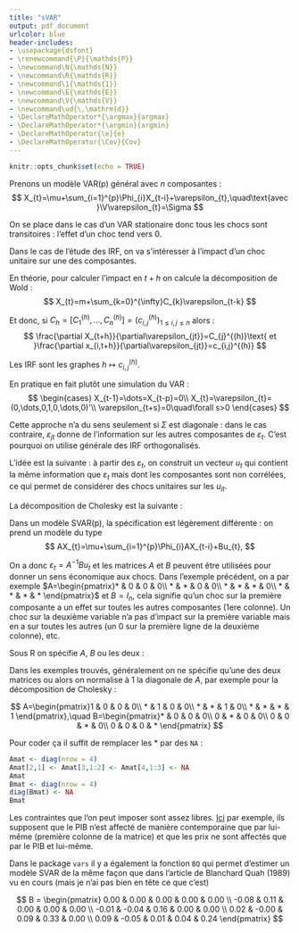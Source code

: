 ```yaml
---
title: "sVAR"
output: pdf_document
urlcolor: blue
header-includes:
- \usepackage{dsfont}
- \renewcommand{\P}{\mathds{P}}
- \newcommand\N{\mathds{N}}
- \newcommand\R{\mathds{R}}
- \newcommand\1{\mathds{1}}
- \newcommand\E{\mathds{E}}
- \newcommand\V{\mathds{V}}
- \newcommand\ud{\,\mathrm{d}}
- \DeclareMathOperator*{\argmax}{argmax}
- \DeclareMathOperator*{\argmin}{argmin}
- \DeclareMathOperator{\e}{e}
- \DeclareMathOperator{\Cov}{Cov}
---
```


```r
knitr::opts_chunk$set(echo = TRUE)
```

Prenons un modèle VAR(p) général avec $n$ composantes : $$
X_{t}=\mu+\sum_{i=1}^{p}\Phi_{i}X_{t-i}+\varepsilon_{t},\quad\text{avec }\V\varepsilon_{t}=\Sigma
$$

On se place dans le cas d'un VAR stationaire donc tous les chocs sont transitoires : l'effet d'un choc tend vers 0.

Dans le cas de l'étude des IRF, on va s'intéresser à l'impact d'un choc unitaire sur une des composantes.

En théorie, pour calculer l'impact en $t+h$ on calcule la décomposition de Wold : $$
X_{t}=m+\sum_{k=0}^{\infty}C_{k}\varepsilon_{t-k}
$$

Et donc, si $C_{h}=\left[C_{1}^{(h)},\dots,C_{n}^{(h)}\right]=\left(c_{i,j}^{(h)}\right)_{1\leq i,j\leq n}$ alors : $$
\frac{\partial X_{t+h}}{\partial\varepsilon_{jt}}=C_{j}^{(h)}\text{ et }\frac{\partial x_{i,t+h}}{\partial\varepsilon_{jt}}=c_{i,j}^{(h)}
$$

Les IRF sont les graphes $h\mapsto c_{i,j}^{(h)}$.

En pratique en fait plutôt une simulation du VAR : $$
\begin{cases}
X_{t-1}=\dots=X_{t-p}=0\\
X_{t}=\varepsilon_{t}=(0,\dots,0,1,0,\dots,0)'\\
\varepsilon_{t+s}=0\quad\forall s>0
\end{cases}
$$

Cette approche n'a du sens seulement si $\Sigma$ est diagonale : dans le cas contraire, $\varepsilon_{jt}$ donne de l'information sur les autres composantes de $\varepsilon_{t}$.
C'est pourquoi on utilise générale des IRF orthogonalisés.

L'idée est la suivante : à partir des $\varepsilon_{t}$, on construit un vecteur $u_{t}$ qui contient la même information que $\varepsilon_{t}$ mais dont les composantes sont non corrélées, ce qui permet de considérer des chocs unitaires sur les $u_{it}$.

La décomposition de Cholesky est la suivante :

```{=tex}
\begin{itemize}
\item $u_{1t}=\varepsilon_{1t}$ et $\forall j>1,u_{jt}=\varepsilon_{jt}-\sum_{k=1}^{j-1}a_{jk}u_{kt}$
avec $a_{jk}$ choisis de sorte que $\Cov(u_{jt},u_{it})=0\forall i<j$.
\item $A$ est triangulaire inférieure avec des 1 sur la diagonale : $u_{t}=A^{-1}\varepsilon_{t}$
et $\V u_{t}=D$ diagonale. On a donc $\Sigma=ADA'=PP'$ avec $P=AD^{1/2}$
triangulaire inférieure.
\item En notant $A=\left(a_{1},\dots,a_{n}\right)$ il vient :
\begin{itemize}
\item L'effet d'un choc unitaire de $u_{jt}$ sur $\varepsilon_{it}$ est
$a_{ij}$ et l'effet d'un choc sur $X_{t+h}$ est $C_{h}a_{j}$. Un
choc sur $u_{jt}$ s'intérprète comme un choc sur $x_{jt}$ qui n'est
pas lié à des chocs sur $x_{1,t},\dots,x_{j-1,t}$.
\item Les IRF orthogonalisés sont les graphs $h\mapsto C_{h}a_{j}$ (avec
$a_{j}$ éventuellement normalisés de sorte que l'on considère la
variance du choc égale à un).
\end{itemize}
\end{itemize}
```
Dans un modèle SVAR(p), la spécification est légèrement différente : on prend un modèle du type $$
AX_{t}=\mu+\sum_{i=1}^{p}\Phi_{i}AX_{t-i}+Bu_{t},
$$

On a donc $\varepsilon_{t}=A^{-1}Bu_{t}$ et les matrices $A$ et $B$ peuvent être utilisées pour donner un sens économique aux chocs.
Dans l'exemple précédent, on a par exemple $A=\begin{pmatrix}* & 0 & 0 & 0\\ * & * & 0 & 0\\ * & * & * & 0\\ * & * & * & * \end{pmatrix}$ et $B=I_{n}$, cela signifie qu'un choc sur la première composante a un effet \textbf{contemporain} sur toutes les autres composantes (1ere colonne).
Un choc sur la deuxième variable n'a pas d'impact \textbf{contemporain} sur la première variable mais en a sur toutes les autres (un 0 sur la première ligne de la deuxième colonne), etc.

Sous R on spécifie $A$, $B$ ou les deux :

```{=tex}
\begin{itemize}
\item Si l'on ne spécifie qu'une des deux matrices il faut au minimum $K(K-1)/2$
contraintes ($K=n=$ nombre de variables)
\item Si les deux sont spécifiées, il en faut au moins $K^{2}+K(K-1)/2$
\end{itemize}
```
Dans les exemples trouvés, généralement on ne spécifie qu'une des deux matrices ou alors on normalise à 1 la diagonale de $A$, par exemple pour la décomposition de Cholesky :

$$
A=\begin{pmatrix}1 & 0 & 0 & 0\\
* & 1 & 0 & 0\\
* & * & 1 & 0\\
* & * & * & 1
\end{pmatrix},\quad B=\begin{pmatrix}* & 0 & 0 & 0\\
0 & * & 0 & 0\\
0 & 0 & * & 0\\
0 & 0 & 0 & *
\end{pmatrix}
$$

Pour coder ça il suffit de remplacer les $*$ par des `NA` :

```r
Amat <- diag(nrow = 4)
Amat[2,1] <- Amat[3,1:2] <- Amat[4,1:3] <- NA
Amat
Bmat <- diag(nrow = 4)
diag(Bmat) <- NA
Bmat
```

Les contraintes que l'on peut imposer sont assez libres.
[Ici](http://rstudio-pubs-static.s3.amazonaws.com/11201_92f20d52223d4028b98e9a4dae39c29c.html) par exemple, ils supposent que le PIB n'est affecté de manière contemporaine que par lui-même (première colonne de la matrice) et que les prix ne sont affectés que par le PIB et lui-même.

Dans le package `vars` il y a également la fonction `BQ` qui permet d'estimer un modèle SVAR de la même façon que dans l'article de Blanchard Quah (1989) vu en cours (mais je n'ai pas bien en tête ce que c'est)

$$
B = \begin{pmatrix}
 0.00 & 0.00 & 0.00 & 0.00 & 0.00 \\
-0.08 & 0.11 & 0.00 & 0.00 & 0.00 \\
-0.01 & -0.04 & 0.16 & 0.00 & 0.00 \\
0.02 & -0.00 & 0.09 & 0.33 & 0.00 \\
0.09 & -0.05 & 0.01 & 0.04 & 0.24 
\end{pmatrix}
$$

```{=tex}
\begin{align} 
\begin{pmatrix}
 dlGDP_{t} \\
underinf_{t} \\
HICP_{t} \\
U_{t} \\
EURIBOR\_3M_{t} 
\end{pmatrix} &= \begin{pmatrix}
 0.04 & -0.00 \\
0.05 & 0.00 \\
1.25 & -0.00 \\
-0.65 & 0.00 \\
0.91 & -0.01 
\end{pmatrix} \begin{pmatrix} 1 \\ t \end{pmatrix}\nonumber \\ 
 &+\begin{pmatrix}
 0.04 & 17.88 & 40.45 & -0.85 & 20.26 \\
0.00 & 0.88 & -0.32 & 0.10 & -0.19 \\
-0.00 & 0.01 & 1.00 & 0.00 & 0.15 \\
-0.00 & 0.18 & 0.68 & 1.49 & 0.19 \\
0.00 & -0.11 & 0.08 & -0.03 & 1.23 
\end{pmatrix} \begin{pmatrix}
 dlGDP_{t - 1} \\
underinf_{t - 1} \\
HICP_{t - 1} \\
U_{t - 1} \\
EURIBOR\_3M_{t - 1} 
\end{pmatrix}\nonumber \\ 
 &+\begin{pmatrix}
 -0.13 & 3.65 & 11.18 & -2.74 & 5.49 \\
-0.01 & -0.09 & 0.35 & -0.01 & 0.12 \\
-0.00 & 0.06 & -0.17 & 0.06 & -0.13 \\
0.00 & -0.20 & -0.79 & -0.47 & -0.24 \\
-0.00 & 0.15 & -0.13 & 0.07 & -0.35 
\end{pmatrix} \begin{pmatrix}
 dlGDP_{t - 2} \\
underinf_{t - 2} \\
HICP_{t - 2} \\
U_{t - 2} \\
EURIBOR\_3M_{t - 2} 
\end{pmatrix} + \varepsilon_t 
\end{align}
```
